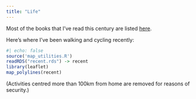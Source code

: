 ```yaml
---
title: "Life"
---
```


Most of the books that I've read this century are listed [here](https://crickles-public.s3.eu-west-1.amazonaws.com/books.html "Ian's book list").

Here's where I've been walking and cycling recently:

``` r
#| echo: false
source('map_utilities.R')
readRDS("recent.rds") -> recent
library(leaflet)
map_polylines(recent)
```

(Activities centred more than 100km from home are removed for reasons of security.)